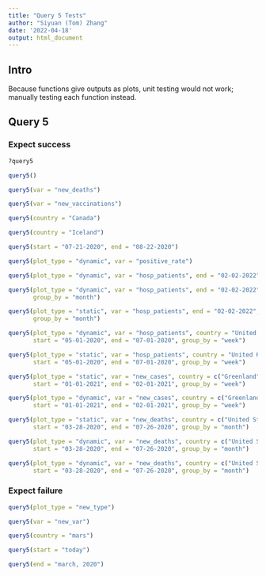 ```yaml
---
title: "Query 5 Tests"
author: "Siyuan (Tom) Zhang"
date: '2022-04-18'
output: html_document
---
```


## Intro

Because functions give outputs as plots, unit testing would not work; manually testing each function instead.

## Query 5

### Expect success

```r
?query5
```

```r
query5()
```

```r
query5(var = "new_deaths")
```

```r
query5(var = "new_vaccinations")
```

```r
query5(country = "Canada")
```

```r
query5(country = "Iceland")
```

```r
query5(start = "07-21-2020", end = "08-22-2020")
```

```r
query5(plot_type = "dynamic", var = "positive_rate")
```

```r
query5(plot_type = "dynamic", var = "hosp_patients", end = "02-02-2022", country = "United Kingdom")
```

```r
query5(plot_type = "dynamic", var = "hosp_patients", end = "02-02-2022", country = "United Kingdom",
       group_by = "month")
```

```r
query5(plot_type = "static", var = "hosp_patients", end = "02-02-2022", country = "United Kingdom",
       group_by = "month")
```

```r
query5(plot_type = "dynamic", var = "hosp_patients", country = "United Kingdom",
       start = "05-01-2020", end = "07-01-2020", group_by = "week")
```

```r
query5(plot_type = "static", var = "hosp_patients", country = "United Kingdom",
       start = "05-01-2020", end = "07-01-2020", group_by = "week")
```

```r
query5(plot_type = "static", var = "new_cases", country = c("Greenland", "Iceland", "Switzerland"),
       start = "01-01-2021", end = "02-01-2021", group_by = "week")
```

```r
query5(plot_type = "dynamic", var = "new_cases", country = c("Greenland", "Iceland", "Switzerland"),
       start = "01-01-2021", end = "02-01-2021", group_by = "week")
```

```r
query5(plot_type = "static", var = "new_deaths", country = c("United States", "Canada"),
       start = "03-28-2020", end = "07-26-2020", group_by = "month")
```

```r
query5(plot_type = "dynamic", var = "new_deaths", country = c("United States", "Canada", "China"),
       start = "03-28-2020", end = "07-26-2020", group_by = "month")
```

```r
query5(plot_type = "dynamic", var = "new_deaths", country = c("United States", "Canada", "China"),
       start = "03-28-2020", end = "07-26-2020", group_by = "month")
```

### Expect failure

```r
query5(plot_type = "new_type")
```

```r
query5(var = "new_var")
```

```r
query5(country = "mars")
```

```r
query5(start = "today")
```

```r
query5(end = "march, 2020")
```
